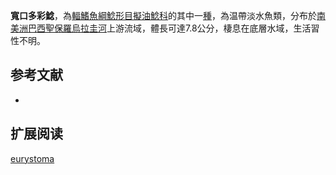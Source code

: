 {{Speciesbox
| name = 寬口多彩鯰
| image = 
| image_width = 250px
| status = NE
| status_system = IUCN3.1
| genus = Microglanis
| species = eurystoma
| authority = Malabarba & Mahler, 1998
| synonyms = 
}}
'''寬口多彩鯰'''，為[[輻鰭魚綱|輻鰭魚綱]][[鯰形目|鯰形目]][[擬油鯰科|擬油鯰科]]的其中一[[種|種]]，為温帶淡水魚類，分布於[[南美洲|南美洲]][[巴西|巴西]][[聖保羅|聖保羅]][[烏拉圭河|烏拉圭河]]上游流域，體長可達7.8公分，棲息在底層水域，生活習性不明。

==参考文献==
*{{FishBase_species|genus=Microglanis|species=eurystoma|year=2015|month=4}}

== 扩展阅读 ==
{{refbegin}}
{{wikispecies-inline|Microglanis eurystoma|寬口多彩鯰}}
{{refend}}
{{Taxonbar|from=Q5562677}}

[[Category:多彩鯰屬|eurystoma]]